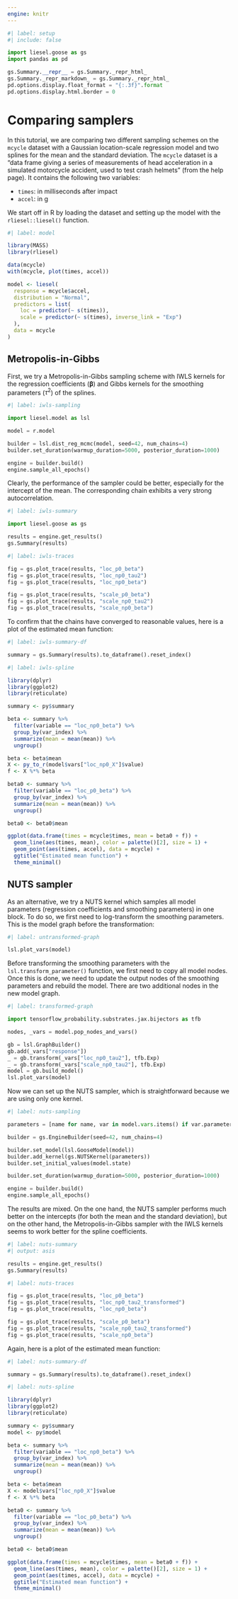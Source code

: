 ```yaml
---
engine: knitr
---
```


```python
#| label: setup
#| include: false

import liesel.goose as gs
import pandas as pd

gs.Summary.__repr__ = gs.Summary._repr_html_
gs.Summary._repr_markdown_ = gs.Summary._repr_html_
pd.options.display.float_format = "{:.3f}".format
pd.options.display.html.border = 0
```

# Comparing samplers

In this tutorial, we are comparing two different sampling schemes on the `mcycle` dataset with a Gaussian location-scale regression model and two splines for the mean and the standard deviation. The `mcycle` dataset is a "data frame giving a series of measurements of head acceleration in a simulated motorcycle accident, used to test crash helmets" (from the help page). It contains the following two variables:

- `times`: in milliseconds after impact
- `accel`: in g

We start off in R by loading the dataset and setting up the model with the `rliesel::liesel()` function.

```r
#| label: model

library(MASS)
library(rliesel)

data(mcycle)
with(mcycle, plot(times, accel))

model <- liesel(
  response = mcycle$accel,
  distribution = "Normal",
  predictors = list(
    loc = predictor(~ s(times)),
    scale = predictor(~ s(times), inverse_link = "Exp")
  ),
  data = mcycle
)
```

## Metropolis-in-Gibbs

First, we try a Metropolis-in-Gibbs sampling scheme with IWLS kernels for the regression coefficients ($\boldsymbol{\beta}$) and Gibbs kernels for the smoothing parameters ($\tau^2$) of the splines.

```python
#| label: iwls-sampling

import liesel.model as lsl

model = r.model

builder = lsl.dist_reg_mcmc(model, seed=42, num_chains=4)
builder.set_duration(warmup_duration=5000, posterior_duration=1000)

engine = builder.build()
engine.sample_all_epochs()
```

Clearly, the performance of the sampler could be better, especially for the intercept of the mean. The corresponding chain exhibits a very strong autocorrelation.

```python
#| label: iwls-summary

import liesel.goose as gs

results = engine.get_results()
gs.Summary(results)
```

```python
#| label: iwls-traces

fig = gs.plot_trace(results, "loc_p0_beta")
fig = gs.plot_trace(results, "loc_np0_tau2")
fig = gs.plot_trace(results, "loc_np0_beta")

fig = gs.plot_trace(results, "scale_p0_beta")
fig = gs.plot_trace(results, "scale_np0_tau2")
fig = gs.plot_trace(results, "scale_np0_beta")
```

To confirm that the chains have converged to reasonable values, here is a plot of the estimated mean function:

```python
#| label: iwls-summary-df

summary = gs.Summary(results).to_dataframe().reset_index()
```

```r
#| label: iwls-spline

library(dplyr)
library(ggplot2)
library(reticulate)

summary <- py$summary

beta <- summary %>%
  filter(variable == "loc_np0_beta") %>%
  group_by(var_index) %>%
  summarize(mean = mean(mean)) %>%
  ungroup()

beta <- beta$mean
X <- py_to_r(model$vars["loc_np0_X"]$value)
f <- X %*% beta

beta0 <- summary %>%
  filter(variable == "loc_p0_beta") %>%
  group_by(var_index) %>%
  summarize(mean = mean(mean)) %>%
  ungroup()

beta0 <- beta0$mean

ggplot(data.frame(times = mcycle$times, mean = beta0 + f)) +
  geom_line(aes(times, mean), color = palette()[2], size = 1) +
  geom_point(aes(times, accel), data = mcycle) +
  ggtitle("Estimated mean function") +
  theme_minimal()
```

## NUTS sampler

As an alternative, we try a NUTS kernel which samples all model parameters (regression coefficients and smoothing parameters) in one block. To do so, we first need to log-transform the smoothing parameters. This is the model graph before the transformation:

```python
#| label: untransformed-graph

lsl.plot_vars(model)
```

Before transforming the smoothing parameters with the `lsl.transform_parameter()` function, we first need to copy all model nodes. Once this is done, we need to update the output nodes of the smoothing parameters and rebuild the model. There are two additional nodes in the new model graph.

```python
#| label: transformed-graph

import tensorflow_probability.substrates.jax.bijectors as tfb

nodes, _vars = model.pop_nodes_and_vars()

gb = lsl.GraphBuilder()
gb.add(_vars["response"])
_ = gb.transform(_vars["loc_np0_tau2"], tfb.Exp)
_ = gb.transform(_vars["scale_np0_tau2"], tfb.Exp)
model = gb.build_model()
lsl.plot_vars(model)
```

Now we can set up the NUTS sampler, which is straightforward because we are using only one kernel.

```python
#| label: nuts-sampling

parameters = [name for name, var in model.vars.items() if var.parameter]

builder = gs.EngineBuilder(seed=42, num_chains=4)

builder.set_model(lsl.GooseModel(model))
builder.add_kernel(gs.NUTSKernel(parameters))
builder.set_initial_values(model.state)

builder.set_duration(warmup_duration=5000, posterior_duration=1000)

engine = builder.build()
engine.sample_all_epochs()
```

The results are mixed. On the one hand, the NUTS sampler performs much better on the intercepts (for both the mean and the standard deviation), but on the other hand, the Metropolis-in-Gibbs sampler with the IWLS kernels seems to work better for the spline coefficients.

```python
#| label: nuts-summary
#| output: asis

results = engine.get_results()
gs.Summary(results)
```

```python
#| label: nuts-traces

fig = gs.plot_trace(results, "loc_p0_beta")
fig = gs.plot_trace(results, "loc_np0_tau2_transformed")
fig = gs.plot_trace(results, "loc_np0_beta")

fig = gs.plot_trace(results, "scale_p0_beta")
fig = gs.plot_trace(results, "scale_np0_tau2_transformed")
fig = gs.plot_trace(results, "scale_np0_beta")
```

Again, here is a plot of the estimated mean function:

```python
#| label: nuts-summary-df

summary = gs.Summary(results).to_dataframe().reset_index()
```

```r
#| label: nuts-spline

library(dplyr)
library(ggplot2)
library(reticulate)

summary <- py$summary
model <- py$model

beta <- summary %>%
  filter(variable == "loc_np0_beta") %>%
  group_by(var_index) %>%
  summarize(mean = mean(mean)) %>%
  ungroup()

beta <- beta$mean
X <- model$vars["loc_np0_X"]$value
f <- X %*% beta

beta0 <- summary %>%
  filter(variable == "loc_p0_beta") %>%
  group_by(var_index) %>%
  summarize(mean = mean(mean)) %>%
  ungroup()

beta0 <- beta0$mean

ggplot(data.frame(times = mcycle$times, mean = beta0 + f)) +
  geom_line(aes(times, mean), color = palette()[2], size = 1) +
  geom_point(aes(times, accel), data = mcycle) +
  ggtitle("Estimated mean function") +
  theme_minimal()
```
